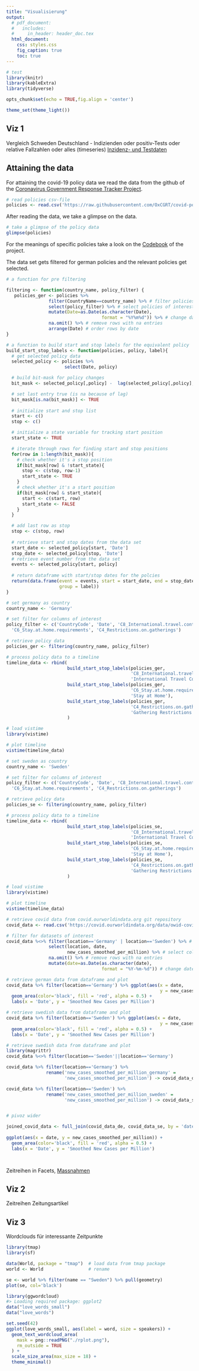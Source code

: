 ```yaml
---
title: "Visualisierung"
output:
  # pdf_document:
  #   includes:
  #     in_header: header_doc.tex
  html_document:
    css: styles.css
    fig_caption: true
    toc: true
---
```


```r
# test
library(knitr)
library(kableExtra)
library(tidyverse)

opts_chunk$set(echo = TRUE,fig.align = 'center')

theme_set(theme_light())
```

## Viz 1

Vergleich Schweden Deutschland - Indizienden oder positiv-Tests oder relative Fallzahlen oder alles (timeseries) [Inzidenz- und Testdaten](https://covid.ourworldindata.org/data/owid-covid-data.csv)

## Attaining the data
For attaining the covid-19 policy data we read the data from the github of the
[Coronavirus Government Response Tracker Project](https://www.bsg.ox.ac.uk/research/research-projects/coronavirus-government-response-tracker#data).

```r
# read policies csv-file
policies <- read.csv('https://raw.githubusercontent.com/OxCGRT/covid-policy-tracker/master/data/OxCGRT_latest.csv')
```

After reading the data, we take a glimpse on the data.
```r
# take a glimpse of the policy data
glimpse(policies)
```
For the meanings of specific policies take a look on the [Codebook](https://github.com/OxCGRT/covid-policy-tracker/blob/master/documentation/codebook.md) of the project.


The data set gets filtered for german policies and the relevant policies get selected.

```r
# a function for pre filtering

filtering <- function(country_name, policy_filter) {
   policies_ger <- policies %>%
                filter(CountryName==country_name) %>% # filter policies by germany
                select(policy_filter) %>% # select policies of interest
                mutate(Date=as.Date(as.character(Date),
                                    format = "%Y%m%d")) %>% # change date format
                na.omit() %>% # remove rows with na entries
                arrange(Date) # order rows by date
}
```

```r
# a function to build start and stop labels for the equivalent policy
build_start_stop_labels <- function(policies, policy, label){
  # get selected policy data
  selected_policy <- policies %>%
                      select(Date, policy)

  # build bit-mask for policy changes
  bit_mask <- selected_policy[,policy] -  lag(selected_policy[,policy], n = 1) != 0

  # set last entry true (is na because of lag)
  bit_mask[is.na(bit_mask)] <- TRUE
  
  # initialize start and stop list
  start <- c()
  stop <- c()

  # initialize a state variable for tracking start position
  start_state <- TRUE

  # iterate through rows for finding start and stop positions
  for(row in 1:length(bit_mask)){
    # check whether it's a stop position
    if(bit_mask[row] & !start_state){
      stop <- c(stop, row-1)
      start_state <- TRUE
    }
    # check whether it's a start position
    if(bit_mask[row] & start_state){
      start <- c(start, row)
      start_state <- FALSE
    }
  }

  # add last row as stop
  stop <- c(stop, row)
  
  # retrieve start and stop dates from the data set
  start_date <- selected_policy[start, 'Date']
  stop_date <- selected_policy[stop, 'Date']
  # retrieve event number from the data set
  events <- selected_policy[start, policy]
  
  # return dataframe with start/stop dates for the polcies
  return(data.frame(event = events, start = start_date, end = stop_date,
                    group = label))
}

```

```r

# set germany as country
country_name <- 'Germany'

# set filter for columns of interest
policy_filter <- c('CountryCode', 'Date', 'C8_International.travel.controls',
  'C6_Stay.at.home.requirements', 'C4_Restrictions.on.gatherings')

# retrieve policy data
policies_ger <- filtering(country_name, policy_filter)

# process policy data to a timeline
timeline_data <- rbind(
                       build_start_stop_labels(policies_ger,
                                               'C8_International.travel.controls',
                                               'International Travel Controls'),
                       build_start_stop_labels(policies_ger,
                                               'C6_Stay.at.home.requirements',
                                               'Stay at Home'),
                       build_start_stop_labels(policies_ger,
                                               'C4_Restrictions.on.gatherings',
                                               'Gathering Restrictions')
                       )

# load vistime
library(vistime)

# plot timeline
vistime(timeline_data)

```

```r

# set sweden as country
country_name <- 'Sweden'

# set filter for columns of interest
policy_filter <- c('CountryCode', 'Date', 'C8_International.travel.controls',
  'C6_Stay.at.home.requirements', 'C4_Restrictions.on.gatherings')

# retrieve policy data
policies_se <- filtering(country_name, policy_filter)

# process policy data to a timeline
timeline_data <- rbind(
                       build_start_stop_labels(policies_se,
                                               'C8_International.travel.controls',
                                               'International Travel Controls'),
                       build_start_stop_labels(policies_se,
                                               'C6_Stay.at.home.requirements',
                                               'Stay at Home'),
                       build_start_stop_labels(policies_se,
                                               'C4_Restrictions.on.gatherings',
                                               'Gathering Restrictions')
                       )

# load vistime
library(vistime)

# plot timeline
vistime(timeline_data)

```


```r
# retrieve covid data from covid.ourworldindata.org git repository
covid_data <- read.csv('https://covid.ourworldindata.org/data/owid-covid-data.csv')

# filter for datasets of interest
covid_data %<>% filter(location=='Germany' | location=='Sweden') %>% # filter policies by germany
                select(location, date,
                       new_cases_smoothed_per_million) %>% # select columns of interest
                na.omit() %>% # remove rows with na entries              
                mutate(date=as.Date(as.character(date),
                                    format = "%Y-%m-%d")) # change date format

```

```r
# retrieve german data from dataframe and plot
covid_data %>% filter(location=='Germany') %>% ggplot(aes(x = date,
                                                          y = new_cases_smoothed_per_million)) +
  geom_area(color='black', fill = 'red', alpha = 0.5) +
  labs(x = 'Date', y = 'Smoothed New Cases per Million')

```

```r
# retrieve swedish data from dataframe and plot
covid_data %>% filter(location=='Sweden') %>% ggplot(aes(x = date,
                                                          y = new_cases_smoothed_per_million)) +
  geom_area(color='black', fill = 'red', alpha = 0.5) +
  labs(x = 'Date', y = 'Smoothed New Cases per Million')

```
```r
# retrieve swedish data from dataframe and plot
library(magrittr)
covid_data %<>% filter(location=='Sweden'||location=='Germany')

covid_data %>% filter(location=='Germany') %>%
               rename('new_cases_smoothed_per_million_germany' =
                      'new_cases_smoothed_per_million') -> covid_data_de

covid_data %>% filter(location=='Sweden') %>%
               rename('new_cases_smoothed_per_million_sweden' = 
                      'new_cases_smoothed_per_million') -> covid_data_se


# pivoz wider

joined_covid_data <- full_join(covid_data_de, covid_data_se, by = 'date')  
  
ggplot(aes(x = date, y = new_cases_smoothed_per_million)) +
  geom_area(color='black', fill = 'red', alpha = 0.5) +
  labs(x = 'Date', y = 'Smoothed New Cases per Million')




```


Zeitreihen in Facets, [Massnahmen](https://raw.githubusercontent.com/OxCGRT/covid-policy-tracker/master/data/OxCGRT_latest.csv) 

## Viz 2

Zeitreihen Zeitungsartikel 

## Viz 3

Wordclouds für interessante Zeitpunkte
```r
library(tmap)
library(sf)

data(World, package = "tmap")  # load data from tmap package
world <- World                 # rename

se <- world %>% filter(name == "Sweden") %>% pull(geometry)
plot(se, col='black')

library(ggwordcloud)
#> Loading required package: ggplot2
data("love_words_small")
data("love_words")

set.seed(42)
ggplot(love_words_small, aes(label = word, size = speakers)) +
  geom_text_wordcloud_area(
    mask = png::readPNG("./rplot.png"),
    rm_outside = TRUE
  ) +
  scale_size_area(max_size = 18) +
  theme_minimal()

```
